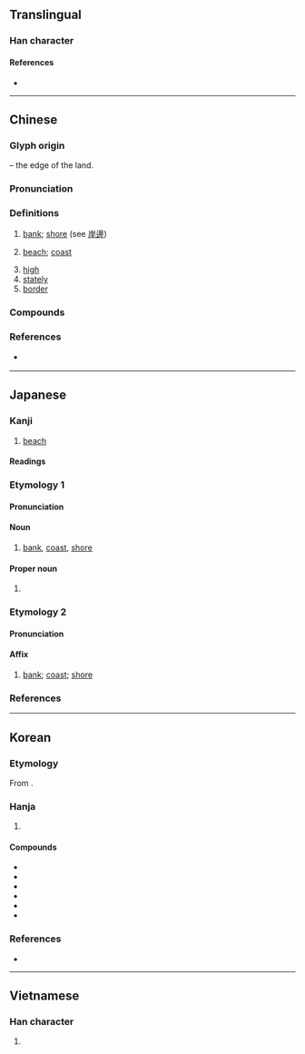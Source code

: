 {{also|㟁|𡶜|崖}}
{{character info}}
==Translingual==

===Han character===
{{Han char|rn=46|rad=山|as=05|sn=8|four=22241|canj=UMMJ|ids=⿱山厈}}

====References====
* {{Han ref|kx=0310.030|dkj=08009|dj=0610.070|hdz=10766.040|uh=5CB8|ud=23736|bh=A9A4|bd=43428}}

----

==Chinese==
{{zh-forms|alt=㟁}}

===Glyph origin===
{{Han etym}}
{{Han compound|屵|t1=cliff|干|ls=psc|c1=s|c2=p}} – the edge of the land.

===Pronunciation===
{{zh-pron
|m=àn
|m-s=
|c=ngon6
|c-t=
|g=
|h=pfs=ngan;gd=ngan4
|j=ghan3
|mb=
|md=
|mn=hōaⁿ/gān
|mn_note=hōaⁿ - vernacular; gān - literary
|mn-t=ngai6
|w=
|x=
|mc=y
|oc=y
|ma=
|cat=n,a
}}

===Definitions===
{{zh-hanzi}}

# [[bank]]; [[shore]] (see [[岸邊]])
#: {{zh-l|兩岸}}
# [[beach]]; [[coast]]
#: {{zh-l|海岸}}
# [[high]]
# [[stately]]
# [[border]]

===Compounds===
{{zh-der|傲岸|免稅口岸|夾岸|岸然道貌|不立崖岸|北海岸|兩岸|岸幘|岸然|口岸|南岸|崖岸|偉岸|岸獄|岸標|崖岸自高|岩岸|上岸|對岸|到岸價格|岸邊|岸忽|堤岸|回頭是岸|彼岸|孤峰絕岸|原生海岸|凸岸|東海岸|海岸線|東岸|瑰岸|海岸平原|登岸|沿岸貿易|沿岸流|海岸流|此岸|攏岸|法岸|海峽兩岸|河岸|海岸山脈|海岸防線|海岸|泊岸|沙岸|沿岸|高岸深谷|隔岸開火|誕登道岸|魁岸|駁岸|道貌岸然|立崖岸|驚濤拍岸|靠岸|隔岸|黃金海岸|高岸|站乾岸兒|通商口岸|象牙海岸|起岸|隔岸觀火|江岸|田岸:chhân-hōaⁿ;Min Nan}}

===References===
* {{qualifier|Min Nan}} {{thcwd|3830}}

{{zh-cat|Elementary}}

----

==Japanese==

===Kanji===
{{ja-kanji|grade=3|rs=山05}}

# [[beach]]

====Readings====
{{ja-readings
|goon=がん
|kanon=がん
|kun=きし-
}}

===Etymology 1===
{{ja-kanjitab|きし|yomi=k}}

====Pronunciation====
{{ja-pron|きし|acc=2|acc_ref=ZAJ|yomi=k}}

====Noun====
{{ja-noun|きし}}

# [[bank]], [[coast]], [[shore]]

====Proper noun====
{{ja-pos|きし|proper}}

# {{surname|ja|sort=きし}}

===Etymology 2===
{{ja-kanjitab|がん|yomi=o}}

====Pronunciation====
{{ja-pron|がん|y=o}}

====Affix====
{{ja-pos|affix|がん}}

# [[bank]]; [[coast]]; [[shore]]

===References===
<references/>

----

==Korean==

===Etymology===
From {{der|ko|ltc|-}} {{ltc-l|岸|id=1}}. {{hanja-hunmong|안|an|天文#상03A}}

===Hanja===
{{ko-hanja-search}}
{{ko-hanja|언덕|안}}

# {{hanja form of|안|[[bank]]}}

====Compounds====
{{der-top3|Compounds}}
* {{ko-l|연안|沿岸}}
* {{ko-l|해안|海岸}}
* {{ko-l|안벽|岸壁}}
* {{ko-l|사안|[[沙岸]]/[[砂岸]]}}
* {{ko-l|안반|岸畔}}
* {{ko-l|해안선|海岸線}}
{{der-bottom}}

===References===
* {{R:hanjadoc|2725}}

----

==Vietnamese==

===Han character===
{{vi-hantu|[[ngàn]], [[ngan]], [[ngạn]]|rs=山05}}

# {{rfdef|vi|sort=山05}}